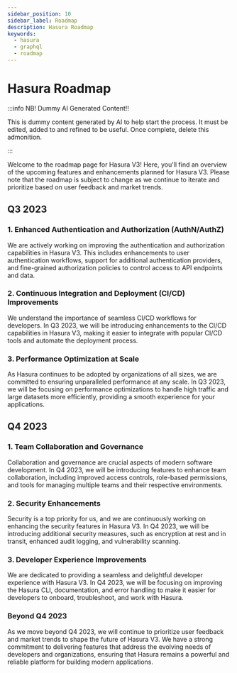 ```yaml
---
sidebar_position: 10
sidebar_label: Roadmap
description: Hasura Roadmap
keywords:
  - hasura
  - graphql
  - roadmap
---
```


# Hasura Roadmap

:::info NB! Dummy AI Generated Content!!

This is dummy content generated by AI to help start the process. It must be edited, added to and refined to be useful.
Once complete, delete this admonition.

:::

Welcome to the roadmap page for Hasura V3! Here, you'll find an overview of the upcoming features and enhancements planned for Hasura V3. Please note that the roadmap is subject to change as we continue to iterate and prioritize based on user feedback and market trends.

## Q3 2023
### 1. Enhanced Authentication and Authorization (AuthN/AuthZ)
We are actively working on improving the authentication and authorization capabilities in Hasura V3. This includes enhancements to user authentication workflows, support for additional authentication providers, and fine-grained authorization policies to control access to API endpoints and data.

### 2. Continuous Integration and Deployment (CI/CD) Improvements
We understand the importance of seamless CI/CD workflows for developers. In Q3 2023, we will be introducing enhancements to the CI/CD capabilities in Hasura V3, making it easier to integrate with popular CI/CD tools and automate the deployment process.

### 3. Performance Optimization at Scale
As Hasura continues to be adopted by organizations of all sizes, we are committed to ensuring unparalleled performance at any scale. In Q3 2023, we will be focusing on performance optimizations to handle high traffic and large datasets more efficiently, providing a smooth experience for your applications.

## Q4 2023
### 1. Team Collaboration and Governance
Collaboration and governance are crucial aspects of modern software development. In Q4 2023, we will be introducing features to enhance team collaboration, including improved access controls, role-based permissions, and tools for managing multiple teams and their respective environments.

### 2. Security Enhancements
Security is a top priority for us, and we are continuously working on enhancing the security features in Hasura V3. In Q4 2023, we will be introducing additional security measures, such as encryption at rest and in transit, enhanced audit logging, and vulnerability scanning.

### 3. Developer Experience Improvements
We are dedicated to providing a seamless and delightful developer experience with Hasura V3. In Q4 2023, we will be focusing on improving the Hasura CLI, documentation, and error handling to make it easier for developers to onboard, troubleshoot, and work with Hasura.

### Beyond Q4 2023
As we move beyond Q4 2023, we will continue to prioritize user feedback and market trends to shape the future of Hasura V3. We have a strong commitment to delivering features that address the evolving needs of developers and organizations, ensuring that Hasura remains a powerful and reliable platform for building modern applications.